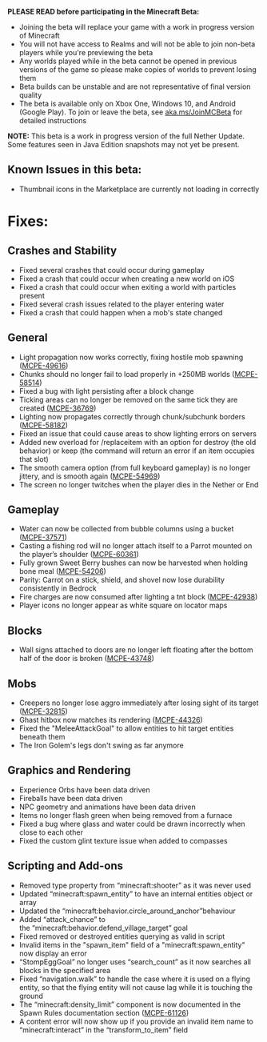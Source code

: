 **PLEASE READ before participating in the Minecraft Beta:**

-   Joining the beta will replace your game with a work in progress version of Minecraft
-   You will not have access to Realms and will not be able to join non-beta players while you're previewing the beta
-   Any worlds played while in the beta cannot be opened in previous versions of the game so please make copies of worlds to prevent losing them
-   Beta builds can be unstable and are not representative of final version quality
-   The beta is available only on Xbox One, Windows 10, and Android (Google Play). To join or leave the beta, see [aka.ms/JoinMCBeta](https://aka.ms/JoinMCBeta) for detailed instructions

**NOTE:** This beta is a work in progress version of the full Nether Update. Some features seen in Java Edition snapshots may not yet be present.

## **Known Issues in this beta:**

-   Thumbnail icons in the Marketplace are currently not loading in correctly

# **Fixes:**

## **Crashes and Stability**

-   Fixed several crashes that could occur during gameplay
-   Fixed a crash that could occur when creating a new world on iOS 
-   Fixed a crash that could occur when exiting a world with particles present 
-   Fixed several crash issues related to the player entering water 
-   Fixed a crash that could happen when a mob's state changed 

## **General**

-   Light propagation now works correctly, fixing hostile mob spawning ([MCPE-49616](https://bugs.mojang.com/browse/MCPE-49616))
-   Chunks should no longer fail to load properly in +250MB worlds ([MCPE-58514](https://bugs.mojang.com/browse/MCPE-58514))
-   Fixed a bug with light persisting after a block change
-   Ticking areas can no longer be removed on the same tick they are created ([MCPE-36769](https://bugs.mojang.com/browse/MCPE-36769)) 
-   Lighting now propagates correctly through chunk/subchunk borders ([MCPE-58182](https://bugs.mojang.com/browse/MCPE-58182)) 
-   Fixed an issue that could cause areas to show lighting errors on servers 
-   Added new overload for /replaceitem with an option for destroy (the old behavior) or keep (the command will return an error if an item occupies that slot)
-   The smooth camera option (from full keyboard gameplay) is no longer jittery, and is smooth again ([MCPE-54969](https://bugs.mojang.com/browse/MCPE-54969)) 
-   The screen no longer twitches when the player dies in the Nether or End

## **Gameplay**

-   Water can now be collected from bubble columns using a bucket ([MCPE-37571](https://bugs.mojang.com/browse/MCPE-37571))
-   Casting a fishing rod will no longer attach itself to a Parrot mounted on the player’s shoulder ([MCPE-60361](https://bugs.mojang.com/browse/MCPE-60361))
-   Fully grown Sweet Berry bushes can now be harvested when holding bone meal ([MCPE-54206](https://bugs.mojang.com/browse/MCPE-54206))
-   Parity: Carrot on a stick, shield, and shovel now lose durability consistently in Bedrock 
-   Fire charges are now consumed after lighting a tnt block ([MCPE-42938](https://bugs.mojang.com/browse/MCPE-42938))
-   Player icons no longer appear as white square on locator maps

## **Blocks**

-   Wall signs attached to doors are no longer left floating after the bottom half of the door is broken ([MCPE-43748](https://bugs.mojang.com/browse/MCPE-43748)) 

## **Mobs**

-   Creepers no longer lose aggro immediately after losing sight of its target ([MCPE-32815](https://bugs.mojang.com/browse/MCPE-32815)) 
-   Ghast hitbox now matches its rendering ([MCPE-44326](https://bugs.mojang.com/browse/MCPE-44326))
-   Fixed the "MeleeAttackGoal" to allow entities to hit target entities beneath them
-   The Iron Golem's legs don't swing as far anymore 

## **Graphics and Rendering**

-   Experience Orbs have been data driven 
-   Fireballs have been data driven 
-   NPC geometry and animations have been data driven 
-   Items no longer flash green when being removed from a furnace
-   Fixed a bug where glass and water could be drawn incorrectly when close to each other 
-   Fixed the custom glint texture issue when added to compasses 

## **Scripting and Add-ons**

-   Removed type property from “minecraft:shooter” as it was never used
-   Updated “minecraft:spawn\_entity” to have an internal entities object or array
-   Updated the “minecraft:behavior.circle\_around\_anchor”behaviour
-   Added “attack\_chance” to the “minecraft:behavior.defend\_village\_target” goal
-   Fixed removed or destroyed entities querying as valid in script 
-   Invalid items in the "spawn\_item" field of a "minecraft:spawn\_entity" now display an error 
-   “StompEggGoal” no longer uses “search\_count” as it now searches all blocks in the specified area 
-   Fixed “navigation.walk” to handle the case where it is used on a flying entity, so that the flying entity will not cause lag while it is touching the ground 
-   The “minecraft:density\_limit” component is now documented in the Spawn Rules documentation section ([MCPE-61126](https://bugs.mojang.com/browse/MCPE-61126))
-   A content error will now show up if you provide an invalid item name to “minecraft:interact” in the “transform\_to\_item” field